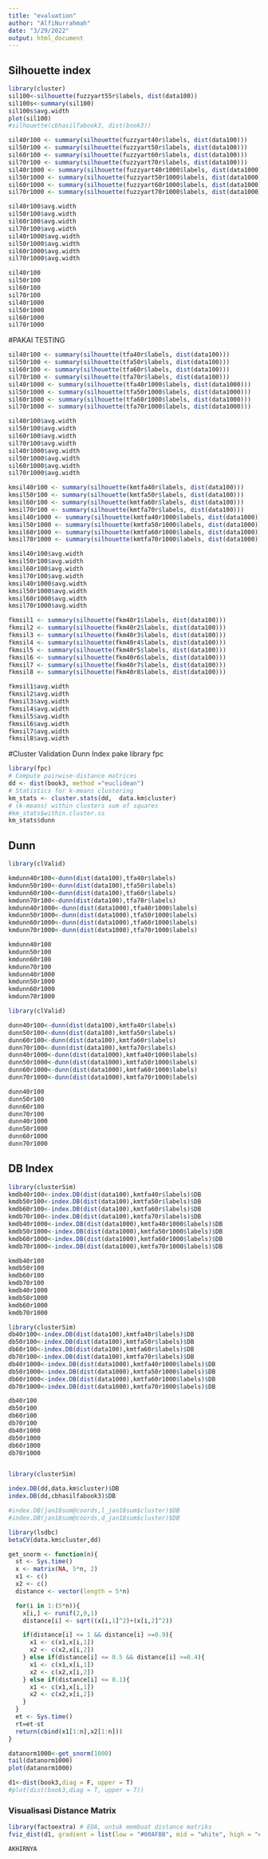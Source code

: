 ```yaml
---
title: "evaluation"
author: "AlfiNurrahmah"
date: "3/29/2022"
output: html_document
---
```


## Silhouette index
```r
library(cluster)
sil100<-silhouette(fuzzyart55r$labels, dist(data100))
sil100s<-summary(sil100)
sil100s$avg.width
plot(sil100)
#silhouette(cbhasilfabook3, dist(book3))

```
```r
sil40r100 <- summary(silhouette(fuzzyart40r$labels, dist(data100)))
sil50r100 <- summary(silhouette(fuzzyart50r$labels, dist(data100)))
sil60r100 <- summary(silhouette(fuzzyart60r$labels, dist(data100)))
sil70r100 <- summary(silhouette(fuzzyart70r$labels, dist(data100)))
sil40r1000 <- summary(silhouette(fuzzyart40r1000$labels, dist(data1000)))
sil50r1000 <- summary(silhouette(fuzzyart50r1000$labels, dist(data1000)))
sil60r1000 <- summary(silhouette(fuzzyart60r1000$labels, dist(data1000)))
sil70r1000 <- summary(silhouette(fuzzyart70r1000$labels, dist(data1000)))
```
```r
sil40r100$avg.width
sil50r100$avg.width
sil60r100$avg.width
sil70r100$avg.width
sil40r1000$avg.width
sil50r1000$avg.width
sil60r1000$avg.width
sil70r1000$avg.width
```

```r
sil40r100
sil50r100
sil60r100
sil70r100
sil40r1000
sil50r1000
sil60r1000
sil70r1000
```
#PAKAI TESTING
```r
sil40r100 <- summary(silhouette(tfa40r$labels, dist(data100)))
sil50r100 <- summary(silhouette(tfa50r$labels, dist(data100)))
sil60r100 <- summary(silhouette(tfa60r$labels, dist(data100)))
sil70r100 <- summary(silhouette(tfa70r$labels, dist(data100)))
sil40r1000 <- summary(silhouette(tfa40r1000$labels, dist(data1000)))
sil50r1000 <- summary(silhouette(tfa50r1000$labels, dist(data1000)))
sil60r1000 <- summary(silhouette(tfa60r1000$labels, dist(data1000)))
sil70r1000 <- summary(silhouette(tfa70r1000$labels, dist(data1000)))
```

```r
sil40r100$avg.width
sil50r100$avg.width
sil60r100$avg.width
sil70r100$avg.width
sil40r1000$avg.width
sil50r1000$avg.width
sil60r1000$avg.width
sil70r1000$avg.width
```
```r
kmsil40r100 <- summary(silhouette(kmtfa40r$labels, dist(data100)))
kmsil50r100 <- summary(silhouette(kmtfa50r$labels, dist(data100)))
kmsil60r100 <- summary(silhouette(kmtfa60r$labels, dist(data100)))
kmsil70r100 <- summary(silhouette(kmtfa70r$labels, dist(data100)))
kmsil40r1000 <- summary(silhouette(kmtfa40r1000$labels, dist(data1000)))
kmsil50r1000 <- summary(silhouette(kmtfa50r1000$labels, dist(data1000)))
kmsil60r1000 <- summary(silhouette(kmtfa60r1000$labels, dist(data1000)))
kmsil70r1000 <- summary(silhouette(kmtfa70r1000$labels, dist(data1000)))
```
```r
kmsil40r100$avg.width
kmsil50r100$avg.width
kmsil60r100$avg.width
kmsil70r100$avg.width
kmsil40r1000$avg.width
kmsil50r1000$avg.width
kmsil60r1000$avg.width
kmsil70r1000$avg.width
```

```r
fkmsil1 <- summary(silhouette(fkm40r1$labels, dist(data100)))
fkmsil2 <- summary(silhouette(fkm40r2$labels, dist(data100)))
fkmsil3 <- summary(silhouette(fkm40r3$labels, dist(data100)))
fkmsil4 <- summary(silhouette(fkm40r4$labels, dist(data100)))
fkmsil5 <- summary(silhouette(fkm40r5$labels, dist(data100)))
fkmsil6 <- summary(silhouette(fkm40r6$labels, dist(data100)))
fkmsil7 <- summary(silhouette(fkm40r7$labels, dist(data100)))
fkmsil8 <- summary(silhouette(fkm40r8$labels, dist(data100)))
```

```r
fkmsil1$avg.width
fkmsil2$avg.width
fkmsil3$avg.width
fkmsil4$avg.width
fkmsil5$avg.width
fkmsil6$avg.width
fkmsil7$avg.width
fkmsil8$avg.width
```

#Cluster Validation
Dunn Index pake library fpc
```r
library(fpc)
# Compute pairwise-distance matrices
dd <- dist(book3, method ="euclidean")
# Statistics for k-means clustering
km_stats <- cluster.stats(dd,  data.km$cluster)
# (k-means) within clusters sum of squares
#km_stats$within.cluster.ss
km_stats$dunn
```
## Dunn
```r
library(clValid)

kmdunn40r100<-dunn(dist(data100),tfa40r$labels)
kmdunn50r100<-dunn(dist(data100),tfa50r$labels)
kmdunn60r100<-dunn(dist(data100),tfa60r$labels)
kmdunn70r100<-dunn(dist(data100),tfa70r$labels)
kmdunn40r1000<-dunn(dist(data1000),tfa40r1000$labels)
kmdunn50r1000<-dunn(dist(data1000),tfa50r1000$labels)
kmdunn60r1000<-dunn(dist(data1000),tfa60r1000$labels)
kmdunn70r1000<-dunn(dist(data1000),tfa70r1000$labels)

```
```r
kmdunn40r100
kmdunn50r100
kmdunn60r100
kmdunn70r100
kmdunn40r1000
kmdunn50r1000
kmdunn60r1000
kmdunn70r1000
```
```r
library(clValid)

dunn40r100<-dunn(dist(data100),kmtfa40r$labels)
dunn50r100<-dunn(dist(data100),kmtfa50r$labels)
dunn60r100<-dunn(dist(data100),kmtfa60r$labels)
dunn70r100<-dunn(dist(data100),kmtfa70r$labels)
dunn40r1000<-dunn(dist(data1000),kmtfa40r1000$labels)
dunn50r1000<-dunn(dist(data1000),kmtfa50r1000$labels)
dunn60r1000<-dunn(dist(data1000),kmtfa60r1000$labels)
dunn70r1000<-dunn(dist(data1000),kmtfa70r1000$labels)

```
```r
dunn40r100
dunn50r100
dunn60r100
dunn70r100
dunn40r1000
dunn50r1000
dunn60r1000
dunn70r1000
```

## DB Index

```r
library(clusterSim)
kmdb40r100<-index.DB(dist(data100),kmtfa40r$labels)$DB
kmdb50r100<-index.DB(dist(data100),kmtfa50r$labels)$DB
kmdb60r100<-index.DB(dist(data100),kmtfa60r$labels)$DB
kmdb70r100<-index.DB(dist(data100),kmtfa70r$labels)$DB
kmdb40r1000<-index.DB(dist(data1000),kmtfa40r1000$labels)$DB
kmdb50r1000<-index.DB(dist(data1000),kmtfa50r1000$labels)$DB
kmdb60r1000<-index.DB(dist(data1000),kmtfa60r1000$labels)$DB
kmdb70r1000<-index.DB(dist(data1000),kmtfa70r1000$labels)$DB

```
```r
kmdb40r100
kmdb50r100
kmdb60r100
kmdb70r100
kmdb40r1000
kmdb50r1000
kmdb60r1000
kmdb70r1000
```
```r
library(clusterSim)
db40r100<-index.DB(dist(data100),kmtfa40r$labels)$DB
db50r100<-index.DB(dist(data100),kmtfa50r$labels)$DB
db60r100<-index.DB(dist(data100),kmtfa60r$labels)$DB
db70r100<-index.DB(dist(data100),kmtfa70r$labels)$DB
db40r1000<-index.DB(dist(data1000),kmtfa40r1000$labels)$DB
db50r1000<-index.DB(dist(data1000),kmtfa50r1000$labels)$DB
db60r1000<-index.DB(dist(data1000),kmtfa60r1000$labels)$DB
db70r1000<-index.DB(dist(data1000),kmtfa70r1000$labels)$DB

```
```r
db40r100
db50r100
db60r100
db70r100
db40r1000
db50r1000
db60r1000
db70r1000
```
```r

```


```r
library(clusterSim)

index.DB(dd,data.km$cluster)$DB
index.DB(dd,cbhasilfabook3)$DB

#index.DB(jan18sum@coords,l_jan18sum$cluster)$DB
#index.DB(jan18sum@coords,d_jan18sum$cluster)$DB


```
```r
library(lsdbc)
betaCV(data.km$cluster,dd)
```


```r
get_snorm <- function(n){
  st <- Sys.time()
  x <- matrix(NA, 5*n, 2)
  x1 <- c()
  x2 <- c()
  distance <- vector(length = 5*n)

  for(i in 1:(5*n)){
    x[i,] <- runif(2,0,1)
    distance[i] <- sqrt((x[i,1]^2)+(x[i,2]^2))

    if(distance[i] <= 1 && distance[i] >=0.9){
      x1 <- c(x1,x[i,1])
      x2 <- c(x2,x[i,2])
    } else if(distance[i] <= 0.5 && distance[i] >=0.4){
      x1 <- c(x1,x[i,1])
      x2 <- c(x2,x[i,2])
    } else if(distance[i] <= 0.1){
      x1 <- c(x1,x[i,1])
      x2 <- c(x2,x[i,2])
    }
  }
  et <- Sys.time()
  rt=et-st
  return(cbind(x1[1:n],x2[1:n]))
}
```
```r
datanorm1000<-get_snorm(1000) 
tail(datanorm1000)
plot(datanorm1000)
```


```r
d1<-dist(book3,diag = F, upper = T)
#plot(dist(book3,diag = T, upper = T))
```
### Visualisasi Distance Matrix
```r
library(factoextra) # EDA, untuk membuat distance matriks
fviz_dist(d1, gradient = list(low = "#00AFBB", mid = "white", high = "#FC4E07"))
```
```r
AKHIRNYA
```

